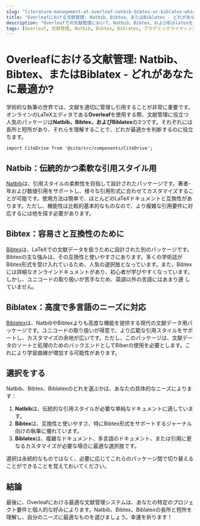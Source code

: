 ```yaml
---
slug: "literature-management-at-overleaf-natbib-bibtex-or-biblatex-which-is-the-best-for-you"
title: "Overleafにおける文献管理: Natbib、Bibtex、またはBiblatex - どれがあなたに最適か?"
description: "Overleafでの文献管理において、Natbib、Bibtex、およびBiblatexを比較し、あなたの執筆ニーズに最適なオプションを決定します。"
tags: [Overleaf, 文献管理, Natbib, Bibtex, Biblatex, アカデミックライティング, 引用管理]
---
```


# Overleafにおける文献管理: Natbib、Bibtex、またはBiblatex - どれがあなたに最適か?

学術的な執筆の世界では、文献を適切に管理し引用することが非常に重要です。オンラインのLaTeXエディタである**Overleaf**を使用する際、文献管理に役立つ人気のパッケージは**Natbib、Bibtex、およびBiblatex**の3つです。それぞれには長所と短所があり、それらを理解することで、どれが最適かを判断するのに役立ちます。

```mdx-code-block
import CiteDrive from '@site/src/components/CiteDrive';
```
<CiteDrive /> 

## Natbib：伝統的かつ柔軟な引用スタイル用

[Natbib](https://ctan.org/pkg/natbib)は、引用スタイルの柔軟性を目指して設計されたパッケージです。著者-年および数値引用をサポートし、様々な引用形式に合わせてカスタマイズすることが可能です。使用方法は簡単で、ほとんどのLaTeXドキュメントと互換性があります。ただし、機能性は比較的基本的なものなので、より複雑な引用要件に対応するには他を探す必要があります。

## Bibtex：容易さと互換性のために

[Bibtex](https://ctan.org/pkg/bibtex)は、LaTeXでの文献データを扱うために設計された別のパッケージです。Bibtexの主な強みは、その互換性と使いやすさにあります。多くの学術誌がBibtex形式を受け入れているため、人気の選択肢となっています。また、Bibtexには詳細なオンラインドキュメントがあり、初心者が学びやすくなっています。しかし、ユニコードの取り扱いが苦手なため、英語以外の言語にはあまり適 していません。

## Biblatex：高度で多言語のニーズに対応

[Biblatex](https://ctan.org/pkg/biblatex)は、NatbibやBibtexよりも高度な機能を提供する現代の文献データ用パッケージです。ユニコードの取り扱いが得意で、より広範な引用スタイルをサポートし、カスタマイズの余地が広いです。ただし、このパッケージは、文献データのソートと処理のためのバックエンドとしてBiberの使用を必要とします。これにより学習曲線が増加する可能性があります。

## 選択をする

Natbib、Bibtex、Biblatexのどれを選ぶかは、あなたの具体的なニーズによります：

1. **Natbib**は、伝統的な引用スタイルが必要な単純なドキュメントに適しています。
2. **Bibtex**は、互換性と使いやすさ、特にBibtex形式をサポートするジャーナル向けの執筆に優れています。
3. **Biblatex**は、複雑なドキュメント、多言語のドキュメント、または引用に更なるカスタマイズが必要な場合に最適な選択肢です。

選択は永続的なものではなく、必要に応じてこれらのパッケージ間で切り替えることができることを覚えておいてください。

## 結論

最後に、Overleafにおける最適な文献管理システムは、あなたの特定のプロジェクト要件と個人的な好みによります。Natbib、Bibtex、Biblatexの長所と短所を理解し、自分のニーズに最適なものを選びましょう。幸運を祈ります！
